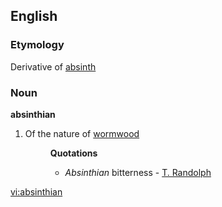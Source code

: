 ==English==

===Etymology===
Derivative of [[absinth]]
===Noun===
'''absinthian'''

#Of the nature of [[wormwood]]
#:'''Quotations'''
#:*''Absinthian'' bitterness - [[T. Randolph]]

[[vi:absinthian]]